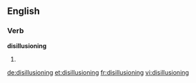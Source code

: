 ==English==

===Verb===
'''disillusioning'''

# {{present participle of|disillusion}}

[[de:disillusioning]]
[[et:disillusioning]]
[[fr:disillusioning]]
[[vi:disillusioning]]